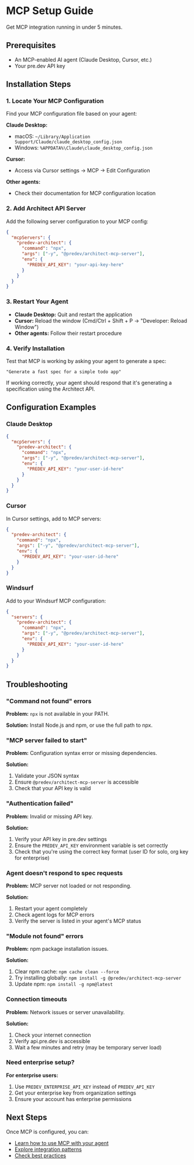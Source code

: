 # MCP Setup Guide

Get MCP integration running in under 5 minutes.

## Prerequisites

- An MCP-enabled AI agent (Claude Desktop, Cursor, etc.)
- Your pre.dev API key

## Installation Steps

### 1. Locate Your MCP Configuration

Find your MCP configuration file based on your agent:

**Claude Desktop:**
- macOS: `~/Library/Application Support/Claude/claude_desktop_config.json`
- Windows: `%APPDATA%\Claude\claude_desktop_config.json`

**Cursor:**
- Access via Cursor settings → MCP → Edit Configuration

**Other agents:**
- Check their documentation for MCP configuration location

### 2. Add Architect API Server

Add the following server configuration to your MCP config:

```json
{
  "mcpServers": {
    "predev-architect": {
      "command": "npx",
      "args": ["-y", "@predev/architect-mcp-server"],
      "env": {
        "PREDEV_API_KEY": "your-api-key-here"
      }
    }
  }
}
```

### 3. Restart Your Agent

- **Claude Desktop:** Quit and restart the application
- **Cursor:** Reload the window (Cmd/Ctrl + Shift + P → "Developer: Reload Window")
- **Other agents:** Follow their restart procedure

### 4. Verify Installation

Test that MCP is working by asking your agent to generate a spec:

```
"Generate a fast spec for a simple todo app"
```

If working correctly, your agent should respond that it's generating a specification using the Architect API.

## Configuration Examples

### Claude Desktop

```json
{
  "mcpServers": {
    "predev-architect": {
      "command": "npx",
      "args": ["-y", "@predev/architect-mcp-server"],
      "env": {
        "PREDEV_API_KEY": "your-user-id-here"
      }
    }
  }
}
```

### Cursor

In Cursor settings, add to MCP servers:

```json
{
  "predev-architect": {
    "command": "npx",
    "args": ["-y", "@predev/architect-mcp-server"],
    "env": {
      "PREDEV_API_KEY": "your-user-id-here"
    }
  }
}
```

### Windsurf

Add to your Windsurf MCP configuration:

```json
{
  "servers": {
    "predev-architect": {
      "command": "npx",
      "args": ["-y", "@predev/architect-mcp-server"],
      "env": {
        "PREDEV_API_KEY": "your-user-id-here"
      }
    }
  }
}
```

## Troubleshooting

### "Command not found" errors

**Problem:** `npx` is not available in your PATH.

**Solution:** Install Node.js and npm, or use the full path to npx.

### "MCP server failed to start"

**Problem:** Configuration syntax error or missing dependencies.

**Solution:**
1. Validate your JSON syntax
2. Ensure `@predev/architect-mcp-server` is accessible
3. Check that your API key is valid

### "Authentication failed"

**Problem:** Invalid or missing API key.

**Solution:**
1. Verify your API key in pre.dev settings
2. Ensure the `PREDEV_API_KEY` environment variable is set correctly
3. Check that you're using the correct key format (user ID for solo, org key for enterprise)

### Agent doesn't respond to spec requests

**Problem:** MCP server not loaded or not responding.

**Solution:**
1. Restart your agent completely
2. Check agent logs for MCP errors
3. Verify the server is listed in your agent's MCP status

### "Module not found" errors

**Problem:** npm package installation issues.

**Solution:**
1. Clear npm cache: `npm cache clean --force`
2. Try installing globally: `npm install -g @predev/architect-mcp-server`
3. Update npm: `npm install -g npm@latest`

### Connection timeouts

**Problem:** Network issues or server unavailability.

**Solution:**
1. Check your internet connection
2. Verify api.pre.dev is accessible
3. Wait a few minutes and retry (may be temporary server load)

### Need enterprise setup?

**For enterprise users:**
1. Use `PREDEV_ENTERPRISE_API_KEY` instead of `PREDEV_API_KEY`
2. Get your enterprise key from organization settings
3. Ensure your account has enterprise permissions

## Next Steps

Once MCP is configured, you can:

- [Learn how to use MCP with your agent](/mcp-integration/usage)
- [Explore integration patterns](/guides/integration-patterns)
- [Check best practices](/guides/best-practices)
